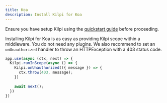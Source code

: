 ```yaml
---
title: Koa
description: Install Kilpi for Koa
---
```


Ensure you have setup Kilpi using the [quickstart guide](/getting-started/quickstart) before proceeding.

Installing Kilpi for Koa is as easy as providing Kilpi scope within a middleware. You do not need any plugins. We also recommend to set an `onUnauthorized` handler to throw an HTTPException with a 403 status code.


```ts
app.use(async (ctx, next) => {
  Kilpi.runInScope(async () => {
    Kilpi.onUnauthorized(({ message }) => {
      ctx.throw(403, message);
    })
    
    await next();
  })
})
```